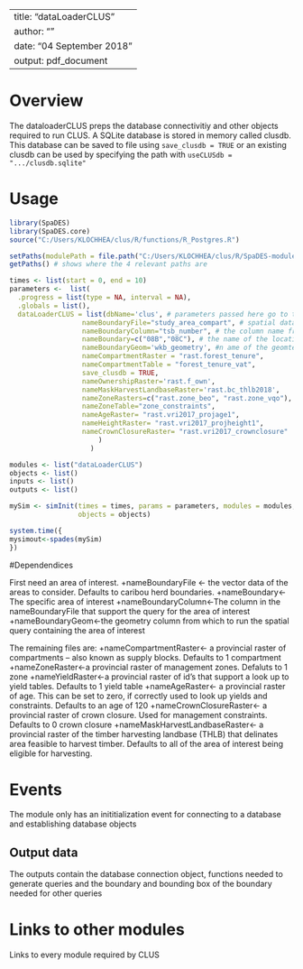 <!--
Copyright 2018 Province of British Columbia
 
Licensed under the Apache License, Version 2.0 (the "License");
you may not use this file except in compliance with the License.
You may obtain a copy of the License at
 
http://www.apache.org/licenses/LICENSE-2.0
 
Unless required by applicable law or agreed to in writing, software distributed under the License is distributed on an "AS IS" BASIS,
WITHOUT WARRANTIES OR CONDITIONS OF ANY KIND, either express or implied.
See the License for the specific language governing permissions and limitations under the License.-->

---
title: "dataLoaderCLUS"
author: ""
date: "04 September 2018"
output: pdf_document
---

# Overview

The dataloaderCLUS preps the database connectivitiy and other objects required to run CLUS. A SQLite database is stored in memory called clusdb. This database can be saved to file using `save_clusdb = TRUE` or an existing clusdb can be used by specifying the path with `useCLUSdb = ".../clusdb.sqlite"`


# Usage

```r
library(SpaDES)
library(SpaDES.core)
source("C:/Users/KLOCHHEA/clus/R/functions/R_Postgres.R")

setPaths(modulePath = file.path("C:/Users/KLOCHHEA/clus/R/SpaDES-modules"))
getPaths() # shows where the 4 relevant paths are

times <- list(start = 0, end = 10)
parameters <-  list(
  .progress = list(type = NA, interval = NA),
  .globals = list(),
  dataLoaderCLUS = list(dbName='clus', # parameters passed here go to the the dataLoaderCLUS module;                                           dbname is name of postgres database
                  nameBoundaryFile="study_area_compart", # spatial data of study area
                  nameBoundaryColumn="tsb_number", # the column name from the study area dataset that                                                       you want to query
                  nameBoundary=c("08B","08C"), # the name of the location (i.e., polygon) in the                                                     spatial dataset that you want to query 
                  nameBoundaryGeom='wkb_geometry', #n ame of the geomtery column in the spatial                                                           dataset that you want to query
                  nameCompartmentRaster = "rast.forest_tenure",
                  nameCompartmentTable = "forest_tenure_vat",
                  save_clusdb = TRUE,
                  nameOwnershipRaster='rast.f_own',
                  nameMaskHarvestLandbaseRaster='rast.bc_thlb2018',
                  nameZoneRasters=c("rast.zone_beo", "rast.zone_vqo"),
                  nameZoneTable="zone_constraints",
                  nameAgeRaster= "rast.vri2017_projage1",
                  nameHeightRaster= "rast.vri2017_projheight1",
                  nameCrownClosureRaster= "rast.vri2017_crownclosure"
                      )
                    )

modules <- list("dataLoaderCLUS")
objects <- list()
inputs <- list()
outputs <- list()

mySim <- simInit(times = times, params = parameters, modules = modules,
                 objects = objects)

system.time({
mysimout<-spades(mySim)
})
```

#Dependendices

First need an area of interest.
+nameBoundaryFile <- the vector data of the areas to consider. Defaults to caribou herd boundaries.
+nameBoundary<-The specific area of interest
+nameBoundaryColumn<-The column in the nameBoundaryFile that support the query for the area of interest
+nameBoundaryGeom<-the geometry column from which to run the spatial query containing the area of interest

The remaining files are:
+nameCompartmentRaster<- a provincial raster of compartments -- also known as supply blocks. Defaults to 1 compartment
+nameZoneRaster<-a provincial raster of management zones. Defaluts to 1 zone
+nameYieldRaster<-a provincial raster of id's that support a look up to yield tables. Defaults to 1 yield table
+nameAgeRaster<- a provincial raster of age. This can be set to zero, if correctly used to look up yields and constraints. Defaults to an age of 120
+nameCrownClosureRaster<- a provincial raster of crown closure. Used for management constraints. Defaults to 0 crown closure
+nameMaskHarvestLandbaseRaster<- a provincial raster of the timber harvesting landbase (THLB) that delinates area feasible to harvest timber. Defaults to all of the area of interest being eligible for harvesting.

# Events

The module only has an inititialization event for connecting to a database and establishing database objects


## Output data

The outputs contain the database connection object, functions needed to generate queries and the boundary and bounding box of the boundary needed for other queries

# Links to other modules

Links to every module required by CLUS

